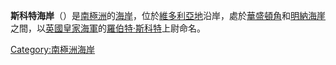 {{Coord|76|30|S|162|30|E||display=title}}

'''斯科特海岸'''（{{lang-en|Scott Coast}}）是[[南極洲|南極洲]]的[[海岸|海岸]]，位於[[維多利亞地|維多利亞地]]沿岸，處於[[華盛頓角|華盛頓角]]和[[明納海崖|明納海崖]]之間，以[[英國皇家海軍|英國皇家海軍]]的[[羅伯特·斯科特|羅伯特·斯科特]]上尉命名。

{{DEFAULTSORT:Scott Coast}}
[[Category:南極洲海岸|Category:南極洲海岸]]


{{ScottCoast-geo-stub}}